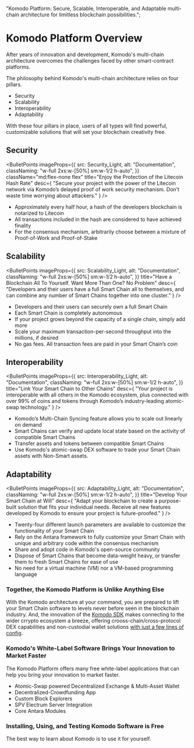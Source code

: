   "Komodo Platform: Secure, Scalable, Interoperable, and Adaptable multi-chain architecture for limitless blockchain possibilities.";


# Komodo Platform Overview

After years of innovation and development, Komodo's multi-chain architecture overcomes the challenges faced by other smart-contract platforms.

The philosophy behind Komodo's multi-chain architecture relies on four pillars.

*   Security
*   Scalability
*   Interoperability
*   Adaptability

With these four pillars in place, users of all types will find powerful, customizable solutions that will set your blockchain creativity free.

## Security

<BulletPoints
  imageProps={{
    src: Security_Light,
    alt: "Documentation",
    classNaming: "w-full 2xs:w-[50%] sm:w-1/2 h-auto",
  }}
  className="md:flex-none flex"
  title="Enjoy the Protection of the Litecoin Hash Rate"
  desc={
    "Secure your project with the power of the Litecoin network via Komodo’s delayed proof of work security mechanism. Don’t waste time worrying about attackers."
  }
/>

*   Approximately every half hour, a hash of the developers blockchain is notarized to Litecoin
*   All transactions included in the hash are considered to have achieved finality
*   For the consensus mechanism, arbitrarily choose between a mixture of Proof-of-Work and Proof-of-Stake

## Scalability

<BulletPoints
  imageProps={{
    src: Scalability_Light,
    alt: "Documentation",
    classNaming: "w-full 2xs:w-[50%] sm:w-1/2 h-auto",
  }}
  title="Have a Blockchain All To Yourself. Want More Than One? No Problem"
  desc={
    "Developers and their users have a full Smart Chain all to themselves, and can combine any number of Smart Chains together into one cluster."
  }
/>

*   Developers and their users can securely own a full Smart Chain
*   Each Smart Chain is completely autonomous
*   If your project grows beyond the capacity of a single chain, simply add more
*   Scale your maximum transaction-per-second throughput into the millions, if desired
*   No gas fees. All transaction fees are paid in your Smart Chain’s coin

## Interoperability

<BulletPoints
  imageProps={{
    src: Interoperability_Light,
    alt: "Documentation",
    classNaming: "w-full 2xs:w-[50%] sm:w-1/2 h-auto",
  }}
  title="Link Your Smart Chain to Other Chains"
  desc={
    "Your project is interoperable with all others in the Komodo ecosystem, plus connected with over 99% of coins and tokens through Komodo’s industry-leading atomic-swap technology."
  }
/>

*   Komodo’s Multi-Chain Syncing feature allows you to scale out linearly on demand
*   Smart Chains can verify and update local state based on the activity of compatible Smart Chains
*   Transfer assets and tokens between compatible Smart Chains
*   Use Komodo's atomic-swap DEX software to trade your Smart Chain assets with Non-Smart assets.

## Adaptability

<BulletPoints
  imageProps={{
    src: Adaptability_Light,
    alt: "Documentation",
    classNaming: "w-full 2xs:w-[50%] sm:w-1/2 h-auto",
  }}
  title="Develop Your Smart Chain at Will"
  desc={
    "Adapt your blockchain to create a purpose-built solution that fits your individual needs. Receive all new features developed by Komodo to ensure your project is future-proofed."
  }
/>

*   Twenty-four different launch parameters are available to customize the functionality of your Smart Chain
*   Rely on the Antara framework to fully customize your Smart Chain with unique and arbitrary code within the consensus mechanism
*   Share and adopt code in Komodo's open-source community
*   Dispose of Smart Chains that become data-weight heavy, or transfer them to fresh Smart Chains for ease of use
*   No need for a virtual machine (VM) nor a VM-based programming language

### Together, the Komodo Platform is Unlike Anything Else

With the Komodo architecture at your command, you are prepared to lift your Smart Chain software to levels never before seen in the blockchain industry. And, the innovation of the [Komodo SDK](/start-here/core-technology-discussions/komodo-sdk/) makes connecting to the wider crrypto ecosystem a breeze, offering crooss-chain/cross-protocol DEX capabilities and non-custodial wallet solutions [with just a few lines of config](https://github.com/KomodoPlatform/coins).

### Komodo's White-Label Software Brings Your Innovation to Market Faster

The Komodo Platform offers many free white-label applications that can help you bring your innovation to market faster.

*   Atomic-Swap powered Decentralized Exchange & Multi-Asset Wallet
*   Decentralized-Crowdfunding App
*   Custom Block Explorers
*   SPV Electrum Server Integration
*   Core Antara Modules

### Installing, Using, and Testing Komodo Software is Free

The best way to learn about Komodo is to use it for yourself.
